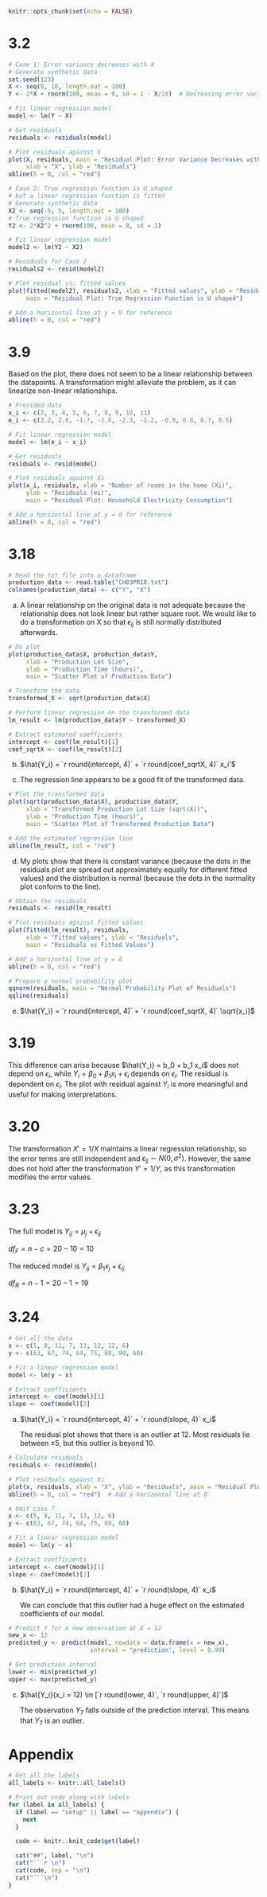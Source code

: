 ```r
knitr::opts_chunk$set(echo = FALSE)
```

# 3.2
```r
# Case 1: Error variance decreases with X
# Generate synthetic data
set.seed(123)
X <- seq(0, 10, length.out = 100)
Y <- 2*X + rnorm(100, mean = 0, sd = 1 - X/10)  # Decreasing error variance

# Fit linear regression model
model <- lm(Y ~ X)

# Get residuals
residuals <- residuals(model)

# Plot residuals against X
plot(X, residuals, main = "Residual Plot: Error Variance Decreases with X",
     xlab = "X", ylab = "Residuals")
abline(h = 0, col = "red")

# Case 2: True regression function is U shaped
# but a linear regression function is fitted
# Generate synthetic data
X2 <- seq(-5, 5, length.out = 100)
# True regression function is U shaped
Y2 <- 2*X2^2 + rnorm(100, mean = 0, sd = 3)

# Fit linear regression model
model2 <- lm(Y2 ~ X2)

# Residuals for Case 2
residuals2 <- resid(model2)

# Plot residual vs. fitted values
plot(fitted(model2), residuals2, xlab = "Fitted values", ylab = "Residuals",
     main = "Residual Plot: True Regression Function is U shaped")

# Add a horizontal line at y = 0 for reference
abline(h = 0, col = "red")
```

# 3.9
Based on the plot, there does not seem to be a linear relationship between the datapoints. A transformation might alleviate the problem, as it can linearize non-linear relationships.

```r
# Provided data
x_i <- c(2, 3, 4, 5, 6, 7, 8, 9, 10, 11)
e_i <- c(3.2, 2.9, -1.7, -2.0, -2.3, -1.2, -0.9, 0.8, 0.7, 0.5)

# Fit linear regression model
model <- lm(e_i ~ x_i)

# Get residuals
residuals <- resid(model)

# Plot residuals against Xi
plot(x_i, residuals, xlab = "Number of rooms in the home (Xi)",
     ylab = "Residuals (ei)",
     main = "Residual Plot: Household Electricity Consumption")

# Add a horizontal line at y = 0 for reference
abline(h = 0, col = "red")
```

# 3.18
```r
# Read the txt file into a dataframe
production_data <- read.table("CH03PR18.txt")
colnames(production_data) <- c("Y", "X")
```

a. A linear relationship on the original data is not adequate because the relationship does not look linear but rather square root. We would like to do a transformation on X so that $\epsilon_{ij}$ is still normally distributed afterwards.

```r
# Do plot
plot(production_data$X, production_data$Y,
     xlab = "Production Lot Size",
     ylab = "Production Time (hours)",
     main = "Scatter Plot of Production Data")
```

```r
# Transform the data
transformed_X <- sqrt(production_data$X)

# Perform linear regression on the transformed data
lm_result <- lm(production_data$Y ~ transformed_X)

# Extract estimated coefficients
intercept <- coef(lm_result)[1]
coef_sqrtX <- coef(lm_result)[2]
```

b. $\hat{Y_i} = `r round(intercept, 4)` + `r round(coef_sqrtX, 4)` x_i'$

c. The regression line appears to be a good fit of the transformed data.

```r
# Plot the transformed data
plot(sqrt(production_data$X), production_data$Y, 
     xlab = "Transformed Production Lot Size (sqrt(X))", 
     ylab = "Production Time (hours)",
     main = "Scatter Plot of Transformed Production Data")

# Add the estimated regression line
abline(lm_result, col = "red")
```

d. My plots show that there is constant variance (because the dots in the residuals plot are spread out approximately equally for different fitted values) and the distribution is normal (because the dots in the normality plot conform to the line).

```r
# Obtain the residuals
residuals <- resid(lm_result)

# Plot residuals against fitted values
plot(fitted(lm_result), residuals,
     xlab = "Fitted values", ylab = "Residuals",
     main = "Residuals vs Fitted Values")

# Add a horizontal line at y = 0
abline(h = 0, col = "red")

# Prepare a normal probability plot
qqnorm(residuals, main = "Normal Probability Plot of Residuals")
qqline(residuals)
```

e. $\hat{Y_i} = `r round(intercept, 4)` + `r round(coef_sqrtX, 4)` \sqrt{x_i}$

# 3.19
This difference can arise because $\hat{Y_i} = b_0 + b_1 x_i$ does not depend on $\epsilon_i$, while $Y_i = \beta_0 + \beta_1 x_i + \epsilon_i$ depends on $\epsilon_i$. The residual is dependent on $\epsilon_i$. The plot with residual against $Y_i$ is more meaningful and useful for making interpretations.

# 3.20
The transformation $X' = 1 / X$ maintains a linear regression relationship, so the error terms are still independent and $\epsilon_{ij} \sim N(0, \sigma^2)$. However, the same does not hold after the transformation $Y' = 1 / Y$, as this transformation modifies the error values.

# 3.23
The full model is $Y_{ij} = \mu_j + \epsilon_{ij}$

$df_F = n - c = 20 - 10 = 10$

The reduced model is $Y_{ij} = \beta_1 x_j + \epsilon_{ij}$

$df_R = n - 1 = 20 - 1 = 19$

# 3.24
```r
# Get all the data
x <- c(5, 8, 11, 7, 13, 12, 12, 6)
y <- c(63, 67, 74, 64, 75, 69, 90, 60)

# Fit a linear regression model
model <- lm(y ~ x)

# Extract coefficients
intercept <- coef(model)[1]
slope <- coef(model)[2]
```
a. $\hat{Y_i} = `r round(intercept, 4)` + `r round(slope, 4)` x_i$

   The residual plot shows that there is an outlier at $12$. Most residuals lie between $\pm 5$, but this outlier is beyond $10$.

```r
# Calculate residuals
residuals <- resid(model)

# Plot residuals against Xi
plot(x, residuals, xlab = "X", ylab = "Residuals", main = "Residual Plot")
abline(h = 0, col = "red")  # Add a horizontal line at 0
```

```r
# Omit case 7
x <- c(5, 8, 11, 7, 13, 12, 6)
y <- c(63, 67, 74, 64, 75, 69, 60)

# Fit a linear regression model
model <- lm(y ~ x)

# Extract coefficients
intercept <- coef(model)[1]
slope <- coef(model)[2]
```

b. $\hat{Y_i} = `r round(intercept, 4)` + `r round(slope, 4)` x_i$

   We can conclude that this outlier had a huge effect on the estimated coefficients of our model.

```r
# Predict Y for a new observation at X = 12
new_x <- 12
predicted_y <- predict(model, newdata = data.frame(x = new_x),
                       interval = "prediction", level = 0.99)

# Get prediction interval
lower <- min(predicted_y)
upper <- max(predicted_y)
```

c. $\hat{Y_i}(x_i = 12) \in [`r round(lower, 4)`, `r round(upper, 4)`]$

   The observation $Y_7$ falls outside of the prediction interval. This means that $Y_7$ is an outlier.

# Appendix
```r
# Get all the labels
all_labels <- knitr::all_labels()

# Print out code along with labels
for (label in all_labels) {
  if (label == "setup" || label == "appendix") {
    next
  }

  code <- knitr::knit_code$get(label)

  cat("##", label, "\n")
  cat("```r \n")
  cat(code, sep = "\n")
  cat("```\n")
}
```